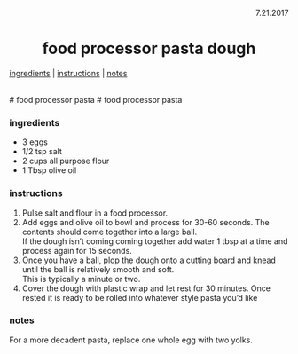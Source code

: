 <p align="right">7.21.2017</p>

<h1 align="center">food processor pasta dough</h1>

<div align="center">
  <a href="#ingredients">ingredients</a> | 
  <a href="#instructions">instructions</a> | 
  <a href="#notes">notes</a>
</div>
<br>
# food processor pasta
# food processor pasta

### ingredients
- 3 eggs
- 1/2 tsp salt
- 2 cups all purpose flour
- 1 Tbsp olive oil

### instructions
1. Pulse salt and flour in a food processor. 
1. Add eggs and olive oil to bowl and process for 30-60 seconds.  The contents should come together into a large ball.  
If the dough isn't coming coming together add water 1 tbsp at a time and process again for 15 seconds.
1. Once you have a ball, plop the dough onto a cutting board and knead until the ball is relatively smooth and soft.  
This is typically a minute or two.
1. Cover the dough with plastic wrap and let rest for 30 minutes.  Once rested it is ready to be rolled into whatever style pasta you'd like

### notes
For a more decadent pasta, replace one whole egg with two yolks.
